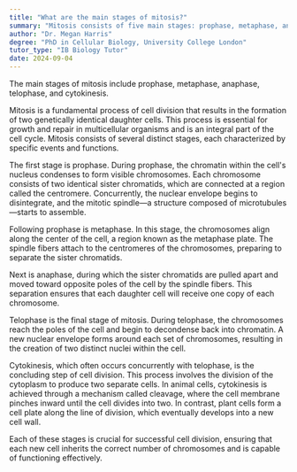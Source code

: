 ```yaml
---
title: "What are the main stages of mitosis?"
summary: "Mitosis consists of five main stages: prophase, metaphase, anaphase, telophase, and cytokinesis, which collectively ensure accurate cell division and distribution of genetic material."
author: "Dr. Megan Harris"
degree: "PhD in Cellular Biology, University College London"
tutor_type: "IB Biology Tutor"
date: 2024-09-04
---
```


The main stages of mitosis include prophase, metaphase, anaphase, telophase, and cytokinesis.

Mitosis is a fundamental process of cell division that results in the formation of two genetically identical daughter cells. This process is essential for growth and repair in multicellular organisms and is an integral part of the cell cycle. Mitosis consists of several distinct stages, each characterized by specific events and functions.

The first stage is prophase. During prophase, the chromatin within the cell's nucleus condenses to form visible chromosomes. Each chromosome consists of two identical sister chromatids, which are connected at a region called the centromere. Concurrently, the nuclear envelope begins to disintegrate, and the mitotic spindle—a structure composed of microtubules—starts to assemble.

Following prophase is metaphase. In this stage, the chromosomes align along the center of the cell, a region known as the metaphase plate. The spindle fibers attach to the centromeres of the chromosomes, preparing to separate the sister chromatids.

Next is anaphase, during which the sister chromatids are pulled apart and moved toward opposite poles of the cell by the spindle fibers. This separation ensures that each daughter cell will receive one copy of each chromosome.

Telophase is the final stage of mitosis. During telophase, the chromosomes reach the poles of the cell and begin to decondense back into chromatin. A new nuclear envelope forms around each set of chromosomes, resulting in the creation of two distinct nuclei within the cell.

Cytokinesis, which often occurs concurrently with telophase, is the concluding step of cell division. This process involves the division of the cytoplasm to produce two separate cells. In animal cells, cytokinesis is achieved through a mechanism called cleavage, where the cell membrane pinches inward until the cell divides into two. In contrast, plant cells form a cell plate along the line of division, which eventually develops into a new cell wall.

Each of these stages is crucial for successful cell division, ensuring that each new cell inherits the correct number of chromosomes and is capable of functioning effectively.
    